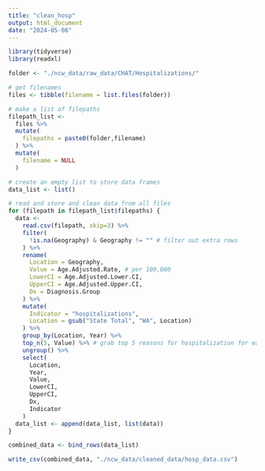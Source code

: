 ```yaml
---
title: "clean_hosp"
output: html_document
date: "2024-05-08"
---
```


```r
library(tidyverse)
library(readxl)

folder <- "./ncw_data/raw_data/CHAT/Hospitalizations/"

# get filenames
files <- tibble(filename = list.files(folder))

# make a list of filepaths
filepath_list <-
  files %>%
  mutate(
    filepaths = paste0(folder,filename)
  ) %>%
  mutate(
    filename = NULL
  ) 

# create an empty list to store data frames
data_list <- list()

# read and store and clean data from all files 
for (filepath in filepath_list$filepaths) { 
  data <- 
    read.csv(filepath, skip=3) %>%
    filter(
      !is.na(Geography) & Geography != "" # filter out extra rows
    ) %>%
    rename(
      Location = Geography,
      Value = Age.Adjusted.Rate, # per 100,000
      LowerCI = Age.Adjusted.Lower.CI,
      UpperCI = Age.Adjusted.Upper.CI,
      Dx = Diagnosis.Group
    ) %>%
    mutate(
      Indicator = "hospitalizations",
      Location = gsub("State Total", "WA", Location)
    ) %>%
    group_by(Location, Year) %>%
    top_n(5, Value) %>% # grab top 5 reasons for hospitalization for each location and year
    ungroup() %>%
    select(
      Location,
      Year,
      Value,
      LowerCI,
      UpperCI,
      Dx,
      Indicator
    )
  data_list <- append(data_list, list(data))
}

combined_data <- bind_rows(data_list)

write_csv(combined_data, "./ncw_data/cleaned_data/hosp_data.csv")
```

